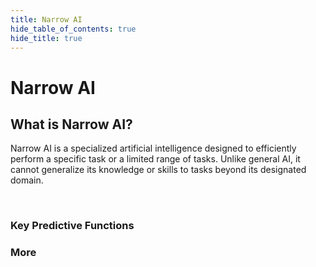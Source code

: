 ```yaml
---
title: Narrow AI
hide_table_of_contents: true
hide_title: true
---
```



<PageViewTracker featureName="TECHNICAL_VIEW_NARROW_AI" />

<div className="hero-header">
  <h1>Narrow AI</h1>
</div>

<div className="section-with-background blue">
  <h2>What is Narrow AI?</h2>
  <p>
    Narrow AI is a specialized artificial intelligence designed to efficiently perform a specific task or a limited range of tasks. Unlike general AI, it cannot generalize its
    knowledge or skills to tasks beyond its designated domain.
  </p>
</div>

<br />

<div class="row">
  <div class="col col--6">
    <h3>Key Predictive Functions</h3>
    <ul className="button-list">
      <IconLinkButton href="#" text="Linear Regression" disabled={true} />
      <IconLinkButton href="#" text="Time Series Forecasting" disabled={true} />
      <IconLinkButton href="#" text="Classification" disabled={true} />
      <IconLinkButton href="#" text="Recommendation" disabled={true} />
      <IconLinkButton href="#" text="Clustering" disabled={true} />
      <IconLinkButton href="#" text="Anomaly Detection" disabled={true} />
    </ul>
  </div>
  <div class="col col--6">
    <h3>More</h3>
    <ul className="button-list">
      <IconLinkButton href="#" text="Predictive AI/Narrow ML with BDC and BTP" disabled={true} />
      <IconLinkButton href="#" text="Deployment of Custom Predictive Models" disabled={true} />
    </ul>
  </div>
</div>
